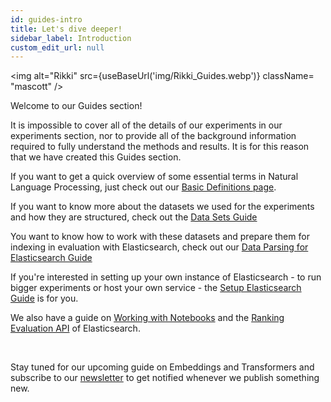 ```yaml
---
id: guides-intro
title: Let's dive deeper!
sidebar_label: Introduction
custom_edit_url: null
---
```


<img
  alt="Rikki"
  src={useBaseUrl('img/Rikki_Guides.webp')}
  className= "mascott"
/>

Welcome to our Guides section!

It is impossible to cover all of the details of our experiments in our experiments section, nor to provide all of the background information required to fully understand the methods and results. It is for this reason that we have created this Guides section.


If you want to get a quick overview of some essential terms in Natural Language Processing, just check out our [Basic Definitions page](basic-definitions.mdx).

If you want to know more about the datasets we used for the experiments and how they are structured, check out the [Data Sets Guide](http://pragmalingu.de/docs/guides/data-comparison)

You want to know how to work with these datasets and prepare them for indexing in evaluation with Elasticsearch, check out our [Data Parsing for Elasticsearch Guide](http://pragmalingu.de/docs/guides/how-to-parse)

If you're interested in setting up your own instance of Elasticsearch - to run bigger experiments or host your own service - the [Setup Elasticsearch Guide](http://pragmalingu.de/docs/guides/elastic-setup) is for you.

We also have a guide on [Working with Notebooks](http://pragmalingu.de/docs/guides/notebooks) and the [Ranking Evaluation API](http://pragmalingu.de/docs/guides/ranking-api) of Elasticsearch.

<br clear="all"/>

Stay tuned for our upcoming guide on Embeddings and Transformers and subscribe to our [newsletter](http://eepurl.com/heTv2X) to get notified whenever we publish something new.
